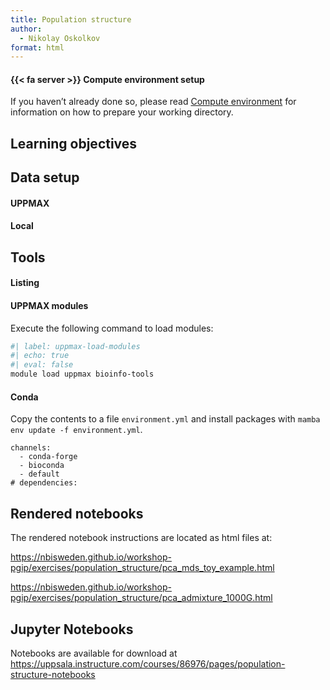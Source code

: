 ```yaml
---
title: Population structure
author:
  - Nikolay Oskolkov
format: html
---
```


::: {.callout-important collapse=true}

#### {{< fa server >}} Compute environment setup

If you haven't already done so, please read [Compute
environment](../compute_environment/index.qmd) for information on how
to prepare your working directory.

:::

::: {.callout-tip collapse=true}

## Learning objectives

:::

::: {.callout-note collapse=true}

## Data setup

:::{.panel-tabset}

#### UPPMAX

#### Local

:::

:::

::: {.callout-note collapse=true}

## Tools

:::{.panel-tabset}

#### Listing

#### UPPMAX modules

Execute the following command to load modules:

```bash
#| label: uppmax-load-modules
#| echo: true
#| eval: false
module load uppmax bioinfo-tools
```

#### Conda

Copy the contents to a file `environment.yml` and install packages
with `mamba env update -f environment.yml`.

```{lang="text" }
channels:
  - conda-forge
  - bioconda
  - default
# dependencies:
```

:::

:::

## Rendered notebooks

<!-- markdownlint-disable MD013 -->

The rendered notebook instructions are located as html files at:

<https://nbisweden.github.io/workshop-pgip/exercises/population_structure/pca_mds_toy_example.html>

<https://nbisweden.github.io/workshop-pgip/exercises/population_structure/pca_admixture_1000G.html>

<!-- markdownlint-enable MD013 -->

## Jupyter Notebooks

Notebooks are available for download at <https://uppsala.instructure.com/courses/86976/pages/population-structure-notebooks>

